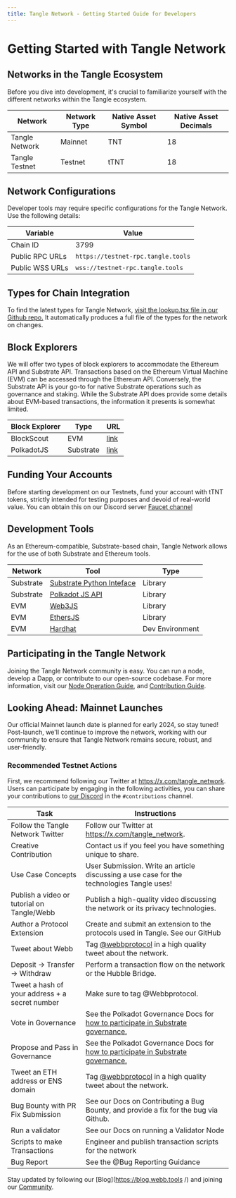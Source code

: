 ```yaml
---
title: Tangle Network - Getting Started Guide for Developers
---
```


# Getting Started with Tangle Network

## Networks in the Tangle Ecosystem

Before you dive into development, it's crucial to familiarize yourself with the different networks within the Tangle ecosystem.

| Network        | Network Type | Native Asset Symbol | Native Asset Decimals |
| -------------- | ------------ | ------------------- | --------------------- |
| Tangle Network | Mainnet      | TNT                 | 18                    |
| Tangle Testnet | Testnet      | tTNT                | 18                    |

## Network Configurations

Developer tools may require specific configurations for the Tangle Network. Use the following details:

| Variable        | Value                              |
| --------------- | ---------------------------------- |
| Chain ID        | 3799                               |
| Public RPC URLs | `https://testnet-rpc.tangle.tools` |
| Public WSS URLs | `wss://testnet-rpc.tangle.tools`   |

## Types for Chain Integration

To find the latest types for Tangle Network, [visit the lookup.tsx file in our Github repo.](https://github.com/webb-tools/tangle/blob/main/types/src/interfaces/lookup.ts) It automatically produces a full file of the types for the network on changes.

## Block Explorers

We will offer two types of block explorers to accommodate the Ethereum API and Substrate API. Transactions based on the Ethereum Virtual Machine (EVM) can be accessed through the Ethereum API. Conversely, the Substrate API is your go-to for native Substrate operations such as governance and staking. While the Substrate API does provide some details about EVM-based transactions, the information it presents is somewhat limited.

| Block Explorer | Type      | URL                                                                                |
| -------------- | --------- | ---------------------------------------------------------------------------------- |
| BlockScout     | EVM       | [link](https://testnet-explorer.tangle.tools/)                                     |
| PolkadotJS     | Substrate | [link](https://polkadot.js.org/apps/?rpc=wss://testnet-rpc.tangle.tools#/explorer) |

## Funding Your Accounts

Before starting development on our Testnets, fund your account with tTNT tokens, strictly intended for testing purposes and devoid of real-world value. You can obtain this on our Discord server [Faucet channel](https://discord.com/channels/833784453251596298/1183826417625075753)

## Development Tools

As an Ethereum-compatible, Substrate-based chain, Tangle Network allows for the use of both Substrate and Ethereum tools.

| Network   | Tool                                                                             | Type            |
| --------- | -------------------------------------------------------------------------------- | --------------- |
| Substrate | [Substrate Python Inteface](https://github.com/polkascan/py-substrate-interface) | Library         |
| Substrate | [Polkadot JS API](https://polkadot.js.org/docs/api/)                             | Library         |
| EVM       | [Web3JS](https://web3js.readthedocs.io/)                                         | Library         |
| EVM       | [EthersJS](https://docs.ethers.io/)                                              | Library         |
| EVM       | [Hardhat](https://hardhat.org/)                                                  | Dev Environment |

## Participating in the Tangle Network

Joining the Tangle Network community is easy. You can run a node, develop a Dapp, or contribute to our open-source codebase. For more information, visit our [Node Operation Guide](./node/quickstart.mdx), and [Contribution Guide](./contribute.mdx).

## Looking Ahead: Mainnet Launches

Our official Mainnet launch date is planned for early 2024, so stay tuned! Post-launch, we'll continue to improve the network, working with our community to ensure that Tangle Network remains secure, robust, and user-friendly.

### Recommended Testnet Actions

First, we recommend following our Twitter at https://x.com/tangle_network.
Users can participate by engaging in the following activities, you can share your contributions to [our Discord](https://webb.tools/community) in the `#contributions` channel.

| Task                                           | Instructions                                                                                                                                     |
| ---------------------------------------------- | ------------------------------------------------------------------------------------------------------------------------------------------------ |
| Follow the Tangle Network Twitter              | Follow our Twitter at https://x.com/tangle_network.                                                                                              |
| Creative Contribution                          | Contact us if you feel you have something unique to share.                                                                                       |
| Use Case Concepts                              | User Submission. Write an article discussing a use case for the technologies Tangle uses!                                                        |
| Publish a video or tutorial on Tangle/Webb     | Publish a high-quality video discussing the network or its privacy technologies.                                                                 |
| Author a Protocol Extension                    | Create and submit an extension to the protocols used in Tangle. See our GitHub                                                                   |
| Tweet about Webb                               | Tag [@webbprotocol](https://twitter.com/webbprotocol) in a high quality tweet about the network.                                                 |
| Deposit → Transfer → Withdraw                  | Perform a transaction flow on the network or the Hubble Bridge.                                                                                  |
| Tweet a hash of your address + a secret number | Make sure to tag @Webbprotocol.                                                                                                                  |
| Vote in Governance                             | See the Polkadot Governance Docs for [how to participate in Substrate governance.](https://wiki.polkadot.network/docs/maintain-guides-democracy) |
| Propose and Pass in Governance                 | See the Polkadot Governance Docs for [how to participate in Substrate governance.](https://wiki.polkadot.network/docs/maintain-guides-democracy) |
| Tweet an ETH address or ENS domain             | Tag [@webbprotocol](https://twitter.com/webbprotocol) in a high quality tweet about the network.                                                 |
| Bug Bounty with PR Fix Submission              | See our Docs on Contributing a Bug Bounty, and provide a fix for the bug via Github.                                                             |
| Run a validator                                | See our Docs on running a Validator Node                                                                                                         |
| Scripts to make Transactions                   | Engineer and publish transaction scripts for the network                                                                                         |
| Bug Report                                     | See the @Bug Reporting Guidance                                                                                                                  |

Stay updated by following our [Blog](https://blog.webb.tools /) and joining our [Community](https://webb.tools/community).
